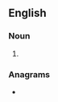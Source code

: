 {{also|turn-coats|turn coats}}
==English==

===Noun===
{{head|en|noun plural form}}

# {{plural of|turncoat|lang=en}}

===Anagrams===
* {{anagrams|en|a=acnorsttu|turns coat}}